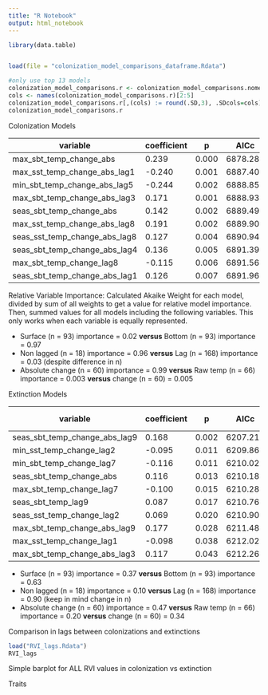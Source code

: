```yaml
---
title: "R Notebook"
output: html_notebook
---
```

```r

library(data.table)


load(file = "colonization_model_comparisons_dataframe.Rdata")
```

```r
#only use top 13 models
colonization_model_comparisons.r <- colonization_model_comparisons.nomean[order(AICc)][1:13,]
cols <- names(colonization_model_comparisons.r)[2:5]
colonization_model_comparisons.r[,(cols) := round(.SD,3), .SDcols=cols]
colonization_model_comparisons.r
```


Colonization Models

variable | coefficient | p | AICc | $\Delta$ AICc |
---------|-------------|----|-----|---|---|
| max_sbt_temp_change_abs |	0.239 |	0.000 |	6878.288 |	0.000 |
| max_sst_temp_change_abs_lag1 |	-0.240 |	0.001 |	6887.400 |	9.112 |
| min_sbt_temp_change_abs_lag5 |	-0.244 |	0.002 |	6888.859 |	10.572 |
| max_sbt_temp_change_abs_lag3 |	0.171 |	0.001 |	6888.938 |	10.650 |
| seas_sbt_temp_change_abs |	0.142 |	0.002 |	6889.498 |	11.211 |
| max_sst_temp_change_abs_lag8 |	0.191 |	0.002 |	6889.901 |	11.614 |
| seas_sst_temp_change_abs_lag8 |	0.127 |	0.004 |	6890.941 |	12.654 |
| seas_sbt_temp_change_abs_lag4 |	0.136 |	0.005 |	6891.397 |	13.109 |
| max_sbt_temp_change_lag8 |	-0.115 |	0.006 |	6891.566 |	13.279 |
| seas_sbt_temp_change_abs_lag1 |	0.126 |	0.007 |	6891.960 |	13.672 |

Relative Variable Importance: Calculated Akaike Weight for each model, divided by sum of all weights to get a value for relative model importance. Then, summed values for all models including the following variables. This only works when each variable is equally represented.

* Surface (n = 93) importance = 0.02 **versus** Bottom (n = 93) importance = 0.97
* Non lagged (n = 18) importance = 0.96 **versus** Lag (n = 168) importance = 0.03 (despite difference in n)
* Absolute change (n = 60) importance = 0.99 **versus** Raw temp (n = 66) importance = 0.003 **versus** change (n = 60) = 0.005


Extinction Models

variable | coefficient | p | AICc | $\Delta$ AICc |
---------|-------------|----|-----|---|---|
| seas_sbt_temp_change_abs_lag9 |	0.168 |	0.002 |	6207.213 |	0.000 |
| min_sst_temp_change_lag2 |	-0.095 |	0.011 |	6209.860 |	2.647 |
| min_sbt_temp_change_lag7 |	-0.116 |	0.011 |	6210.022 |	2.808 |
| seas_sbt_temp_change_abs |	0.116 |	0.013 |	6210.184 |		2.971 |
| max_sbt_temp_change_lag7 |	-0.100 |	0.015 |	6210.285 |	3.072 |
| seas_sbt_temp_lag9 |	0.087 |	0.017 |	6210.766 |	3.553 |
| seas_sst_temp_change_lag2 |	0.069 |	0.020 |	6210.908 |	3.695 |
| max_sbt_temp_change_abs_lag9 |	0.177 |	0.028 |	6211.488 |	4.275 |
| max_sst_temp_change_lag1 |	-0.098 |	0.038 |	6212.029 |	4.816 |
| max_sbt_temp_change_abs_lag3 |	0.117 |	0.043 |	6212.264 |	5.050 |

* Surface (n = 93) importance = 0.37 **versus** Bottom (n = 93) importance = 0.63
* Non lagged (n = 18) importance = 0.10 **versus** Lag (n = 168) importance = 0.90 (keep in mind change in n)
* Absolute change (n = 60) importance = 0.47 **versus** Raw temp (n = 66) importance = 0.20 **versus** change (n = 60) = 0.34

Comparison in lags between colonizations and extinctions
```r
load("RVI_lags.Rdata")
RVI_lags
```
Simple barplot for ALL RVI values in colonization vs extinction

Traits
